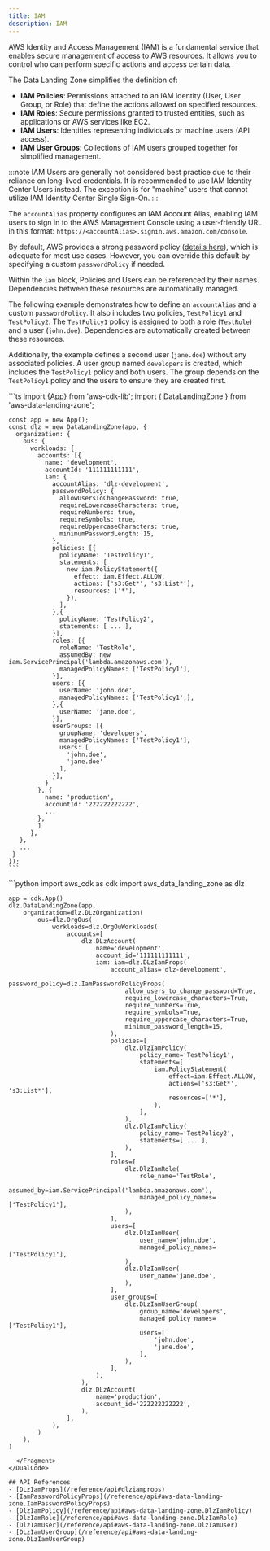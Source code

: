 ```yaml
---
title: IAM
description: IAM
---
```


AWS Identity and Access Management (IAM) is a fundamental service that enables secure management of access to AWS
resources. It allows you to control who can perform specific actions and access certain data.

The Data Landing Zone simplifies the definition of:
- **IAM Policies**: Permissions attached to an IAM identity (User, User Group, or Role) that define the actions allowed
on specified resources.
- **IAM Roles**: Secure permissions granted to trusted entities, such as applications or AWS services like EC2.
- **IAM Users**: Identities representing individuals or machine users (API access).
- **IAM User Groups**: Collections of IAM users grouped together for simplified management.

:::note
IAM Users are generally not considered best practice due to their reliance on long-lived credentials. It is recommended
to use IAM Identity Center Users instead. The exception is for "machine" users that cannot utilize IAM Identity Center
Single Sign-On.
:::

The `accountAlias` property configures an IAM Account Alias, enabling IAM users to sign in to the AWS Management Console
using a user-friendly URL in this format:
`https://<accountAlias>.signin.aws.amazon.com/console`.

By default, AWS provides a strong password policy
([details here](https://docs.aws.amazon.com/IAM/latest/UserGuide/id_credentials_passwords_account-policy.html)), which is
adequate for most use cases. However, you can override this default by specifying a custom `passwordPolicy` if needed.

Within the `iam` block, Policies and Users can be referenced by their names. Dependencies between these resources are
automatically managed.

The following example demonstrates how to define an `accountAlias` and a custom `passwordPolicy`. It also includes two
policies, `TestPolicy1` and `TestPolicy2`. The `TestPolicy1` policy is assigned to both a role (`TestRole`) and a user
(`john.doe`). Dependencies are automatically created between these resources.

Additionally, the example defines a second user (`jane.doe`) without any associated policies. A user group named
`developers` is created, which includes the `TestPolicy1` policy and both users. The group depends on the `TestPolicy1`
policy and the users to ensure they are created first.

<DualCode>
  <Fragment slot="ts">
    ```ts
    import {App} from 'aws-cdk-lib';
    import { DataLandingZone } from 'aws-data-landing-zone';

    const app = new App();
    const dlz = new DataLandingZone(app, {
      organization: {
        ous: {
          workloads: {
            accounts: [{
              name: 'development',
              accountId: '111111111111',
              iam: {
                accountAlias: 'dlz-development',
                passwordPolicy: {
                  allowUsersToChangePassword: true,
                  requireLowercaseCharacters: true,
                  requireNumbers: true,
                  requireSymbols: true,
                  requireUppercaseCharacters: true,
                  minimumPasswordLength: 15,
                },
                policies: [{
                  policyName: 'TestPolicy1',
                  statements: [
                    new iam.PolicyStatement({
                      effect: iam.Effect.ALLOW,
                      actions: ['s3:Get*', 's3:List*'],
                      resources: ['*'],
                    }),
                  ],
                },{
                  policyName: 'TestPolicy2',
                  statements: [ ... ],
                }],
                roles: [{
                  roleName: 'TestRole',
                  assumedBy: new iam.ServicePrincipal('lambda.amazonaws.com'),
                  managedPolicyNames: ['TestPolicy1'],
                }],
                users: [{
                  userName: 'john.doe',
                  managedPolicyNames: ['TestPolicy1',],
                },{
                  userName: 'jane.doe',
                }],
                userGroups: [{
                  groupName: 'developers',
                  managedPolicyNames: ['TestPolicy1'],
                  users: [
                    'john.doe',
                    'jane.doe'
                  ],
                }],
              }
            }, {
              name: 'production',
              accountId: '222222222222',
              ...
            },
            ]
          },
       },
       ...
     }
    });
    ```
  </Fragment>
  <Fragment slot="python">
    ```python
    import aws_cdk as cdk
    import aws_data_landing_zone as dlz

    app = cdk.App()
    dlz.DataLandingZone(app,
        organization=dlz.DLzOrganization(
            ous=dlz.OrgOus(
                workloads=dlz.OrgOuWorkloads(
                    accounts=[
                        dlz.DLzAccount(
                            name='development',
                            account_id='111111111111',
                            iam: iam=dlz.DLzIamProps(
                                account_alias='dlz-development',
                                password_policy=dlz.IamPasswordPolicyProps(
                                    allow_users_to_change_password=True,
                                    require_lowercase_characters=True,
                                    require_numbers=True,
                                    require_symbols=True,
                                    require_uppercase_characters=True,
                                    minimum_password_length=15,
                                ),
                                policies=[
                                    dlz.DlzIamPolicy(
                                        policy_name='TestPolicy1',
                                        statements=[
                                            iam.PolicyStatement(
                                                effect=iam.Effect.ALLOW,
                                                actions=['s3:Get*', 's3:List*'],
                                                resources=['*'],
                                            ),
                                        ],
                                    ),
                                    dlz.DlzIamPolicy(
                                        policy_name='TestPolicy2',
                                        statements=[ ... ],
                                    ),
                                ],
                                roles=[
                                    dlz.DlzIamRole(
                                        role_name='TestRole',
                                        assumed_by=iam.ServicePrincipal('lambda.amazonaws.com'),
                                        managed_policy_names=['TestPolicy1'],
                                    ),
                                ],
                                users=[
                                    dlz.DlzIamUser(
                                        user_name='john.doe',
                                        managed_policy_names=['TestPolicy1'],
                                    ),
                                    dlz.DlzIamUser(
                                        user_name='jane.doe',
                                    ),
                                ],
                                user_groups=[
                                    dlz.DLzIamUserGroup(
                                        group_name='developers',
                                        managed_policy_names=['TestPolicy1'],
                                        users=[
                                            'john.doe',
                                            'jane.doe',
                                        ],
                                    ),
                                ],
                            ),
                        ),
                        dlz.DLzAccount(
                            name='production',
                            account_id='222222222222',
                        ),
                    ],
                ),
            )
        ),
    )
````
  </Fragment>
</DualCode>

## API References
- [DLzIamProps](/reference/api#dlziamprops)
- [IamPasswordPolicyProps](/reference/api#aws-data-landing-zone.IamPasswordPolicyProps)
- [DlzIamPolicy](/reference/api#aws-data-landing-zone.DlzIamPolicy)
- [DlzIamRole](/reference/api#aws-data-landing-zone.DlzIamRole)
- [DlzIamUser](/reference/api#aws-data-landing-zone.DlzIamUser)
- [DLzIamUserGroup](/reference/api#aws-data-landing-zone.DLzIamUserGroup)
